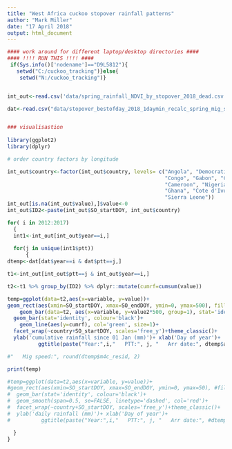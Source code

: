 ```yaml
---
title: "West Africa cuckoo stopover rainfall patterns"
author: "Mark Miller"
date: "17 April 2018"
output: html_document
---
```


```r

#### work around for different laptop/desktop directories ####
#### !!!! RUN THIS !!!! ####
 if(Sys.info()['nodename']=="D9L5812"){
   setwd("C:/cuckoo_tracking")}else{
    setwd("N:/cuckoo_tracking")}


int_out<-read.csv('data/spring_rainfall_NDVI_by_stopover_2018_dead.csv', h=T)

dat<-read.csv("data/stopover_bestofday_2018_1daymin_recalc_spring_mig_summary_dead.csv", h=T)


### visualisastion  
  
library(ggplot2)
library(dplyr)

# order country factors by longitude

int_out$country<-factor(int_out$country, levels= c("Angola", "Democratic Republic of the Congo",
                                                   "Congo", "Gabon", "Central African Republic", 
                                                   "Cameroon", "Nigeria", "Togo", "Burkina Faso",
                                                   "Ghana", "Cote d'Ivoire", "Liberia", "Guinea", 
                                                   "Sierra Leone"))
int_out[is.na(int_out$value),]$value<-0
int_out$ID2<-paste(int_out$SO_startDOY, int_out$country)

for( i in 2012:2017)
  {
  int1<-int_out[int_out$year==i,]
    
  for(j in unique(int1$ptt))
      {
dtemp<-dat[dat$year==i & dat$ptt==j,]

t1<-int_out[int_out$ptt==j & int_out$year==i,]

t2<-t1 %>% group_by(ID2) %>% dplyr::mutate(cumrf=cumsum(value))

temp=ggplot(data=t2,aes(x=variable, y=value))+
geom_rect(aes(xmin=SO_startDOY, xmax=SO_endDOY, ymin=0, ymax=500), fill='grey')+
    geom_bar(data=t2, aes(x=variable, y=value2*500, group=1), stat='identity', fill='red', linetype=0, alpha=1/3)+
  geom_bar(stat='identity', colour='black')+
    geom_line(aes(y=cumrf), col='green', size=1)+
  facet_wrap(~country+SO_startDOY, scales='free_y')+theme_classic()+
  ylab('cumulative rainfall since 01 Jan (mm)')+ xlab('Day of year')+
          ggtitle(paste("Year:",i,"   PTT:", j, "   Arr date:", dtemp$arrive_breeding))

#"   Mig speed:", round(dtemp$m4c_resid, 2)

print(temp)

#temp=ggplot(data=t2,aes(x=variable, y=value))+
#geom_rect(aes(xmin=SO_startDOY, xmax=SO_endDOY, ymin=0, ymax=50), #fill='grey')+
#  geom_bar(stat='identity', colour='black')+
#  geom_smooth(span=0.5, se=FALSE, linetype='dashed', col='red')+
#  facet_wrap(~country+SO_startDOY, scales='free_y')+theme_classic()+
#  ylab('daily rainfall (mm)')+ xlab('Day of year')+
#          ggtitle(paste("Year:",i,"   PTT:", j, "   Arr date:", #dtemp$arrive_breeding, "   Mig speed:", round(dtemp$m4c_resid, 2)))

  }
}

```

